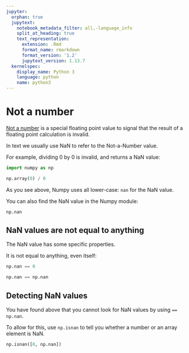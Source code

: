 ```yaml
---
jupyter:
  orphan: true
  jupytext:
    notebook_metadata_filter: all,-language_info
    split_at_heading: true
    text_representation:
      extension: .Rmd
      format_name: rmarkdown
      format_version: '1.2'
      jupytext_version: 1.13.7
  kernelspec:
    display_name: Python 3
    language: python
    name: python3
---
```


# Not a number

[Not a number](https://en.wikipedia.org/wiki/NaN) is a special floating point
value to signal that the result of a floating point calculation is invalid.

In text we usually use NaN to refer to the Not-a-Number value.

For example, dividing 0 by 0 is invalid, and returns a NaN value:

```python
import numpy as np
```

```python
np.array(0) / 0
```

As you see above, Numpy uses all lower-case: `nan` for the NaN value.

You can also find the NaN value in the Numpy module:

```python
np.nan
```


## NaN values are not equal to anything


The NaN value has some specific properties.

It is not equal to anything, even itself:

```python
np.nan == 0
```

```python
np.nan == np.nan
```

## Detecting NaN values

You have found above that you cannot look for NaN values by using `== np.nan`.

To allow for this, use `np.isnan` to tell you whether a number or an array
element is NaN.

```python
np.isnan([0, np.nan])
```
